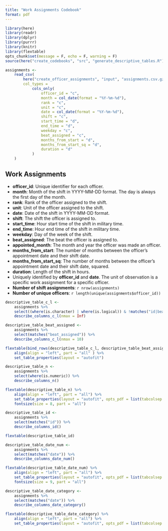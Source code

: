 ```yaml
---
title: "Work Assignments Codebook"
format: pdf
---
```


```r
library(here)
library(readr)
library(dplyr)
library(purrr)
library(knitr)
library(flextable)
opts_chunk$set(message = F, echo = F, warning = F)
source(here("create_codebooks", "src", "generate_descriptive_tables.R"))
```

```r
assignments <-
    read_csv(
        here("create_officer_assignments", "input", "assignments.csv.gz"),
        col_types = 
            cols_only(
                officer_id = "c",
                month = col_date(format = "%Y-%m-%d"),
                rank = "c",
                unit = "c",
                date = col_date(format = "%Y-%m-%d"),
                shift = "c",
                start_time = "d",
                end_time = "d",
                weekday = "c",
                beat_assigned = "c",
                months_from_start = "d",
                months_from_start_sq = "d",
                duration = "d"
            )
    )
```

## Work Assignments

* **officer_id**: Unique identifier for each officer.
* **month**: Month of the shift in YYYY-MM-DD format. The day is always the first day of the month.
* **rank**: Rank of the officer assigned to the shift.
* **unit**: Unit of the officer assigned to the shift.
* **date**: Date of the shift in YYYY-MM-DD format.
* **shift**: The shift the officer is assigned to.
* **start_time**: Hour start time of the shift in military time.
* **end_time**: Hour end time of the shift in military time.
* **weekday**: Day of the week of the shift.
* **beat_assigned**: The beat the officer is assigned to.
* **appointed_month**: The month and year the officer was made an officer.
* **months_from_start**: The number of months between the officer's appointment date and their shift date.
* **months_from_start_sq**: The number of months between the officer's appointment date and their shift date, squared.
* **duration**: Length of the shift in hours.
* Uniquely identified by **officer_id** and **date**. The unit of observation is a specific work assignment for a specific officer.
* **Number of shift assignments**: `r nrow(assignments)`
* **Number of unique officers**: ` r length(unique(assignments$officer_id))`

```r
descriptive_table_c_l <-
    assignments %>%
    select((where(is.character) | where(is.logical)) & !matches("id|beat_assigned")) %>%
    describe_columns_c_l(nmax = Inf)

descriptive_table_beat_assigned <-
    assignments %>%
    select(matches("beat_assigned")) %>%
    describe_columns_c_l(nmax = 10)

flextable(bind_rows(descriptive_table_c_l, descriptive_table_beat_assigned)) %>%
    align(align = "left", part = "all" ) %>%
    set_table_properties(layout = "autofit")
```

```r
descriptive_table_n <-
    assignments %>%
    select(where(is.numeric)) %>%
    describe_columns_n()

flextable(descriptive_table_n) %>%
    align(align = "left", part = "all") %>%
    set_table_properties(layout = "autofit", opts_pdf = list(tabcolsep = 3)) %>%
    fontsize(size = 8, part = "all")
```

```r
descriptive_table_id <-
    assignments %>%
    select(matches("id")) %>%
    describe_columns_id()

flextable(descriptive_table_id)
```

```r
descriptive_table_date_num <-
    assignments %>%
    select(matches("date")) %>%
    describe_columns_date_num()

flextable(descriptive_table_date_num) %>%
    align(align = "left", part = "all") %>%
    set_table_properties(layout = "autofit", opts_pdf = list(tabcolsep = 8)) %>%
    fontsize(size = 9, part = "all")
```

```r
descriptive_table_date_category <-
    assignments %>%
    select(matches("date")) %>%
    describe_columns_date_category()

flextable(descriptive_table_date_category) %>%
    align(align = "left", part = "all") %>%
    set_table_properties(layout = "autofit", opts_pdf = list(tabcolsep = 10))
```
